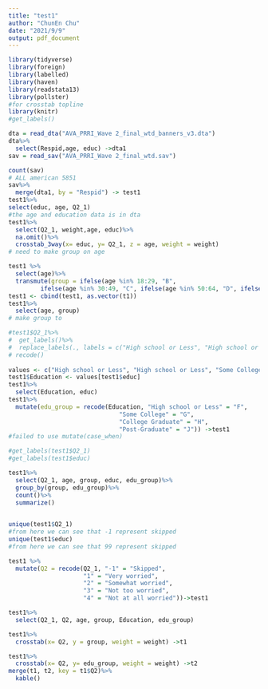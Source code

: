 ---
title: "test1"
author: "ChunEn Chu"
date: "2021/9/9"
output: pdf_document
---
```{r}
library(tidyverse)
library(foreign)
library(labelled)
library(haven)
library(readstata13)
library(pollster)
#for crosstab topline
library(knitr)
#get_labels()
```

```{r}
dta = read_dta("AVA_PRRI_Wave 2_final_wtd_banners_v3.dta")
dta%>%
  select(Respid,age, educ) ->dta1
sav = read_sav("AVA_PRRI_Wave 2_final_wtd.sav")
```

```{r}
count(sav)
# ALL american 5851
sav%>%
  merge(dta1, by = "Respid") -> test1
test1%>%
select(educ, age, Q2_1)
#the age and education data is in dta
test1%>%
  select(Q2_1, weight,age, educ)%>%
  na.omit()%>%
  crosstab_3way(x= educ, y= Q2_1, z = age, weight = weight)
# need to make group on age
```

```{r}
test1 %>%
  select(age)%>%
  transmute(group = ifelse(age %in% 18:29, "B",
         ifelse(age %in% 30:49, "C", ifelse(age %in% 50:64, "D", ifelse(age %in% 65:150, "E", "skip"))))) ->t1
test1 <- cbind(test1, as.vector(t1))
test1%>%
  select(age, group)
# make group to 
```

```{r}
#test1$Q2_1%>%
#  get_labels()%>%
#  replace_labels(., labels = c("High school or Less", "High school or Less", "Some College", "College Graduate", "Post-Graduate"))
# recode()
  
values <- c("High school or Less", "High school or Less", "Some College", "College Graduate", "Post-Graduate", "skip")
test1$Education <- values[test1$educ]
test1%>%
  select(Education, educ)
test1%>%
  mutate(edu_group = recode(Education, "High school or Less" = "F",
                               "Some College" = "G",
                               "College Graduate" = "H",
                               "Post-Graduate" = "J")) ->test1
#failed to use mutate(case_when)
```

```{r}
#get_labels(test1$Q2_1)
#get_labels(test1$educ)
```

```{r}
test1%>%
  select(Q2_1, age, group, educ, edu_group)%>%
  group_by(group, edu_group)%>%
  count()%>%
  summarize()
  
```
```{r}
unique(test1$Q2_1)
#from here we can see that -1 represent skipped
unique(test1$educ)
#from here we can see that 99 represent skipped
```
```{r}
test1 %>%
  mutate(Q2 = recode(Q2_1, "-1" = "Skipped",
                     "1" = "Very worried",
                     "2" = "Somewhat worried",
                     "3" = "Not too worried",
                     "4" = "Not at all worried"))->test1
```

```{r}
test1%>%
  select(Q2_1, Q2, age, group, Education, edu_group)
```

```{r}
test1%>%
  crosstab(x= Q2, y = group, weight = weight) ->t1

test1%>%
  crosstab(x= Q2, y= edu_group, weight = weight) ->t2
merge(t1, t2, key = t1$Q2)%>%
  kable()
```

